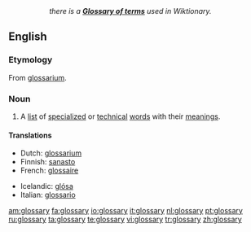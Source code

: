 ::''there is a '''[[Appendix:Glossary|Glossary of terms]]''' used in Wiktionary.''
==English==
{{wikipedia}}

===Etymology===
From {{L.}} [[glossarium]].

===Noun===
{{en-noun|glossaries}}

# A [[list]] of [[specialized]] or [[technical]] [[word]]s with their [[meaning]]s.

====Translations====
{{top}}
*Dutch: [[glossarium]] {{n}}
*Finnish: [[sanasto]]
*French: [[glossaire]]
{{mid}}
*Icelandic: [[glósa]] {{f}}
*Italian: [[glossario]] {{m}}
{{bottom}}

[[am:glossary]]
[[fa:glossary]]
[[io:glossary]]
[[it:glossary]]
[[nl:glossary]]
[[pt:glossary]]
[[ru:glossary]]
[[ta:glossary]]
[[te:glossary]]
[[vi:glossary]]
[[tr:glossary]]
[[zh:glossary]]